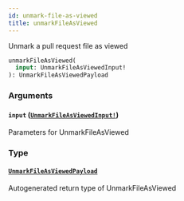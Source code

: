 ```yaml
---
id: unmark-file-as-viewed
title: unmarkFileAsViewed
---
```


Unmark a pull request file as viewed

```graphql
unmarkFileAsViewed(
  input: UnmarkFileAsViewedInput!
): UnmarkFileAsViewedPayload

```

### Arguments

#### `input` ([`UnmarkFileAsViewedInput!`](/docs/api/inputs/unmark-file-as-viewed-input))

Parameters for UnmarkFileAsViewed

### Type

#### [`UnmarkFileAsViewedPayload`](/docs/api/objects/unmark-file-as-viewed-payload)

Autogenerated return type of UnmarkFileAsViewed
